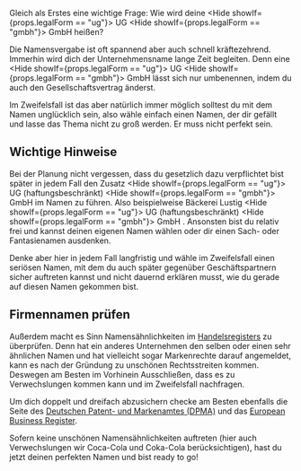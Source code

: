 
Gleich als Erstes eine wichtige Frage: Wie wird deine <Hide showIf={props.legalForm == "ug"}> UG </Hide><Hide showIf={props.legalForm == "gmbh"}> GmbH </Hide> heißen?

Die Namensvergabe ist oft spannend aber auch schnell kräftezehrend. Immerhin wird dich der Unternehmensname lange Zeit begleiten. Denn eine <Hide showIf={props.legalForm == "ug"}> UG </Hide><Hide showIf={props.legalForm == "gmbh"}> GmbH </Hide> lässt sich nur umbenennen, indem du auch den Gesellschaftsvertrag änderst.

Im Zweifelsfall ist das aber natürlich immer möglich solltest du mit dem Namen unglücklich sein, also wähle einfach einen Namen, der dir gefällt und lasse das Thema nicht zu groß werden. Er muss nicht perfekt sein.

## Wichtige Hinweise

Bei der Planung nicht vergessen, dass du gesetzlich dazu verpflichtet bist später in jedem Fall den Zusatz <Hide showIf={props.legalForm == "ug"}> UG (haftungsbeschränkt) </Hide><Hide showIf={props.legalForm == "gmbh"}> GmbH </Hide> im Namen zu führen. Also beispielweise Bäckerei Lustig <Hide showIf={props.legalForm == "ug"}> UG (haftungsbeschränkt) </Hide><Hide showIf={props.legalForm == "gmbh"}> GmbH </Hide>. Ansonsten bist du relativ frei und kannst deinen eigenen Namen wählen oder dir einen Sach- oder Fantasienamen ausdenken.

Denke aber hier in jedem Fall langfristig und wähle im Zweifelsfall einen seriösen Namen, mit dem du auch später gegenüber Geschäftspartnern sicher auftreten kannst und nicht dauernd erklären musst, wie du gerade auf diesen Namen gekommen bist.

## Firmennamen prüfen

Außerdem macht es Sinn Namensähnlichkeiten im [Handelsregisters](https://www.handelsregister.de/rp_web/mask.do?Typ=e) zu überprüfen. Denn hat ein anderes Unternehmen den selben oder einen sehr ähnlichen Namen und hat vielleicht sogar Markenrechte darauf angemeldet, kann es nach der Gründung zu unschönen Rechtsstreiten kommen. Deswegen am Besten im Vorhinein Ausschließen, dass es zu Verwechslungen kommen kann und im Zweifelsfall nachfragen.

Um dich doppelt und dreifach abzusichern checke am Besten ebenfalls die Seite des [Deutschen Patent- und Markenamtes (DPMA)](https://register.dpma.de/DPMAregister/marke/basis) und das [European Business Register](https://ebr.bundesanzeiger-verlag.de/european-business-register/unternehmenssuche).

Sofern keine unschönen Namensähnlichkeiten auftreten (hier auch Verwechslungen wir Coca-Cola und Coka-Cola berücksichtigen), hast du jetzt deinen perfekten Namen und bist ready to go!

